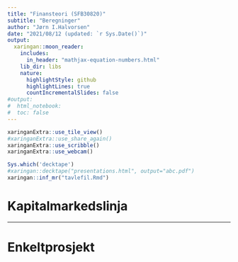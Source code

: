 ```yaml
---
title: "Finansteori (SFB30820)"
subtitle: "Beregninger"
author: "Jørn I.Halvorsen"
date: "2021/08/12 (updated: `r Sys.Date()`)"
output:
  xaringan::moon_reader:
    includes:
      in_header: "mathjax-equation-numbers.html"
    lib_dir: libs
    nature:
      highlightStyle: github
      highlightLines: true
      countIncrementalSlides: false
#output: 
#  html_notebook:
#  toc: false
---
```


```r
xaringanExtra::use_tile_view()
#xaringanExtra::use_share_again()
xaringanExtra::use_scribble()
xaringanExtra::use_webcam()
```

```r
Sys.which('decktape')
#xaringan::decktape("presentations.html", output="abc.pdf")
xaringan::inf_mr("tavlefil.Rmd")
```

# Kapitalmarkedslinja

\begin{equation}
E(r_p)=wr_f+(1-w)E(r_m)
\end{equation}

\begin{equation}
Var(r_p)=(1-w)^2Var(r_m)
\end{equation}

\begin{equation}
\frac{Std(r_p)}{Std(r_m)
}=(1-w) 
\end{equation}

\begin{equation}
E(r_p)=wr_f+(1-w)E(r_m) + (r_f - r_f) \\
E(r_p)=r_f+(1-w)(E(r_m) - rf) \\
\end{equation}

\begin{equation}
E(r_p)=r_f+\frac{Std(r_p)}{Std(r_m)}(E(r_m) - rf) \\
\end{equation}

---

# Enkeltprosjekt


\begin{equation}
E(r_p)=r_f+\beta_j[E(r_m) - rf] \\
\end{equation}

\begin{equation}
k_E=r_f+\beta_E[E(r_m) - rf] 
\end{equation}

\begin{equation}
k_G=r_f+\beta_G[E(r_m) - rf] 
\end{equation}

\begin{equation}
k_T= k_E\underset{=w_E}{\frac{E}{E+G}} + 
k_G(1-s)\underset{=w_G}{\frac{G}{E+G}}
\end{equation}

\begin{equation}
k_T= k_Ew_E + k_G(1-s)w_G
\end{equation}






